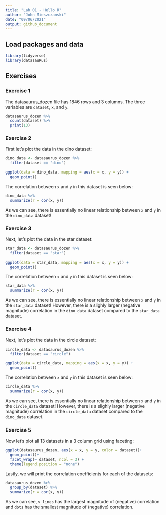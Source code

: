 ```yaml
---
title: "Lab 01 - Hello R"
author: "John Mieszczanski"
date: "09/06/2021"
output: github_document
---
```


## Load packages and data

```r
library(tidyverse) 
library(datasauRus)
```

## Exercises

### Exercise 1

The datasaurus_dozen file has 1846 rows and 3 columns. The three variables are `dataset`, `x`, and `y`.
```r
datasaurus_dozen %>%
  count(dataset) %>%
  print(13)
```

### Exercise 2

First let's plot the data in the dino dataset:

```r
dino_data <- datasaurus_dozen %>% 
  filter(dataset == "dino")

ggplot(data = dino_data, mapping = aes(x = x, y = y)) +
  geom_point()
```

The correlation between `x` and `y` in this dataset is seen below:

```r
dino_data %>%
  summarize(r = cor(x, y))
```
As we can see, there is essentially no linear relationship between `x` and `y` in the `dino_data` dataset!

### Exercise 3

Next, let's plot the data in the star dataset:

```r
star_data <- datasaurus_dozen %>% 
  filter(dataset == "star")

ggplot(data = star_data, mapping = aes(x = x, y = y)) +
  geom_point()
```

The correlation between `x` and `y` in this dataset is seen below:

```r
star_data %>%
  summarize(r = cor(x, y))
```

As we can see, there is essentially no linear relationship between `x` and `y` in the `star_data` dataset! However, there is a slighly larger (negative magnitude) correlation in the `dino_data` dataset compared to the `star_data` dataset.

### Exercise 4

Next, let's plot the data in the circle dataset:

```r
circle_data <- datasaurus_dozen %>% 
  filter(dataset == "circle")

ggplot(data = circle_data, mapping = aes(x = x, y = y)) +
  geom_point()
```

The correlation between `x` and `y` in this dataset is seen below:

```r
circle_data %>%
  summarize(r = cor(x, y))
```

As we can see, there is essentially no linear relationship between `x` and `y` in the `circle_data` dataset! However, there is a slighly larger (negative magnitude) correlation in the `circle_data` dataset compared to the `dino_data` dataset.

### Exercise 5

Now let's plot all 13 datasets in a 3 column grid using faceting:

```r
ggplot(datasaurus_dozen, aes(x = x, y = y, color = dataset))+
  geom_point()+
  facet_wrap(~ dataset, ncol = 3) +
  theme(legend.position = "none")
```

Lastly, we will print the correlation coefficients for each of the datasets:

```r
datasaurus_dozen %>%
  group_by(dataset) %>%
  summarize(r = cor(x, y))
```

As we can see, `v_lines` has the largest magnitude of (negative) correlation and `dots` has the smallest magnitude of (negative) correlation.